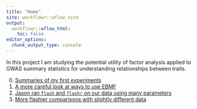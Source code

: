 ```yaml
---
title: "Home"
site: workflowr::wflow_site
output:
  workflowr::wflow_html:
    toc: false
editor_options:
  chunk_output_type: console
---
```


In this project I am studying the potential utility of factor analysis applied to GWAS summary statistics for understanding relationships between traits. 

0. [Summaries of my first experiments](basic_flash_analysis.html)
1. [A more careful look at ways to use EBMF](metabo_flash_experiments.html)
1. [Jason ran `flash` and `flashr` on our data using many parameters](https://willwerscheid.github.io/FLASHvestigations/jean.html)
1. [More flashier comparisons with slightly different data](metabo_flash_experiments_order1.html)
